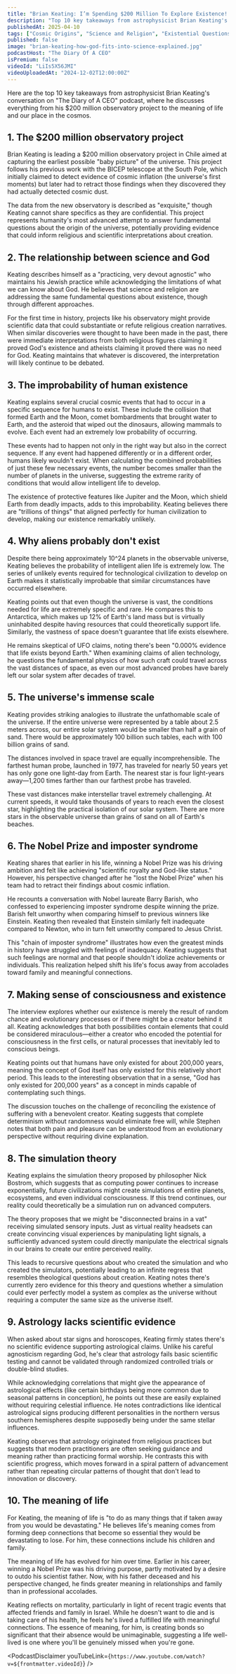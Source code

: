 ```yaml
---
title: "Brian Keating: I’m Spending $200 Million To Explore Existence! How God Fits Into Science Explained!"
description: "Top 10 key takeaways from astrophysicist Brian Keating's conversation on "The Diary of A CEO" podcast, where he discusses everything from his $200 million observatory project to the meaning of life and our place in the cosmos."
publishedAt: 2025-04-10
tags: ["Cosmic Origins", "Science and Religion", "Existential Questions"]
published: false
image: "brian-keating-how-god-fits-into-science-explained.jpg"
podcastHost: "The Diary Of A CEO"
isPremium: false
videoId: "LiIs5X56JMI"
videoUploadedAt: "2024-12-02T12:00:00Z"
---
```



<PodcastSummaryPageLayout frontmatter={frontmatter}>

Here are the top 10 key takeaways from astrophysicist Brian Keating's conversation on "The Diary of A CEO" podcast, where he discusses everything from his $200 million observatory project to the meaning of life and our place in the cosmos.

## 1. The $200 million observatory project

Brian Keating is leading a $200 million observatory project in Chile aimed at capturing the earliest possible "baby picture" of the universe. This project follows his previous work with the BICEP telescope at the South Pole, which initially claimed to detect evidence of cosmic inflation (the universe's first moments) but later had to retract those findings when they discovered they had actually detected cosmic dust.

The data from the new observatory is described as "exquisite," though Keating cannot share specifics as they are confidential. This project represents humanity's most advanced attempt to answer fundamental questions about the origin of the universe, potentially providing evidence that could inform religious and scientific interpretations about creation.

## 2. The relationship between science and God

Keating describes himself as a "practicing, very devout agnostic" who maintains his Jewish practice while acknowledging the limitations of what we can know about God. He believes that science and religion are addressing the same fundamental questions about existence, though through different approaches.

For the first time in history, projects like his observatory might provide scientific data that could substantiate or refute religious creation narratives. When similar discoveries were thought to have been made in the past, there were immediate interpretations from both religious figures claiming it proved God's existence and atheists claiming it proved there was no need for God. Keating maintains that whatever is discovered, the interpretation will likely continue to be debated.

## 3. The improbability of human existence

Keating explains several crucial cosmic events that had to occur in a specific sequence for humans to exist. These include the collision that formed Earth and the Moon, comet bombardments that brought water to Earth, and the asteroid that wiped out the dinosaurs, allowing mammals to evolve. Each event had an extremely low probability of occurring.

These events had to happen not only in the right way but also in the correct sequence. If any event had happened differently or in a different order, humans likely wouldn't exist. When calculating the combined probabilities of just these few necessary events, the number becomes smaller than the number of planets in the universe, suggesting the extreme rarity of conditions that would allow intelligent life to develop.

The existence of protective features like Jupiter and the Moon, which shield Earth from deadly impacts, adds to this improbability. Keating believes there are "trillions of things" that aligned perfectly for human civilization to develop, making our existence remarkably unlikely.

## 4. Why aliens probably don't exist

Despite there being approximately 10^24 planets in the observable universe, Keating believes the probability of intelligent alien life is extremely low. The series of unlikely events required for technological civilization to develop on Earth makes it statistically improbable that similar circumstances have occurred elsewhere.

Keating points out that even though the universe is vast, the conditions needed for life are extremely specific and rare. He compares this to Antarctica, which makes up 12% of Earth's land mass but is virtually uninhabited despite having resources that could theoretically support life. Similarly, the vastness of space doesn't guarantee that life exists elsewhere.

He remains skeptical of UFO claims, noting there's been "0.000% evidence that life exists beyond Earth." When examining claims of alien technology, he questions the fundamental physics of how such craft could travel across the vast distances of space, as even our most advanced probes have barely left our solar system after decades of travel.

## 5. The universe's immense scale

Keating provides striking analogies to illustrate the unfathomable scale of the universe. If the entire universe were represented by a table about 2.5 meters across, our entire solar system would be smaller than half a grain of sand. There would be approximately 100 billion such tables, each with 100 billion grains of sand.

The distances involved in space travel are equally incomprehensible. The farthest human probe, launched in 1977, has traveled for nearly 50 years yet has only gone one light-day from Earth. The nearest star is four light-years away—1,200 times farther than our farthest probe has traveled.

These vast distances make interstellar travel extremely challenging. At current speeds, it would take thousands of years to reach even the closest star, highlighting the practical isolation of our solar system. There are more stars in the observable universe than grains of sand on all of Earth's beaches.

## 6. The Nobel Prize and imposter syndrome

Keating shares that earlier in his life, winning a Nobel Prize was his driving ambition and felt like achieving "scientific royalty and God-like status." However, his perspective changed after he "lost the Nobel Prize" when his team had to retract their findings about cosmic inflation.

He recounts a conversation with Nobel laureate Barry Barish, who confessed to experiencing imposter syndrome despite winning the prize. Barish felt unworthy when comparing himself to previous winners like Einstein. Keating then revealed that Einstein similarly felt inadequate compared to Newton, who in turn felt unworthy compared to Jesus Christ.

This "chain of imposter syndrome" illustrates how even the greatest minds in history have struggled with feelings of inadequacy. Keating suggests that such feelings are normal and that people shouldn't idolize achievements or individuals. This realization helped shift his life's focus away from accolades toward family and meaningful connections.

## 7. Making sense of consciousness and existence

The interview explores whether our existence is merely the result of random chance and evolutionary processes or if there might be a creator behind it all. Keating acknowledges that both possibilities contain elements that could be considered miraculous—either a creator who encoded the potential for consciousness in the first cells, or natural processes that inevitably led to conscious beings.

Keating points out that humans have only existed for about 200,000 years, meaning the concept of God itself has only existed for this relatively short period. This leads to the interesting observation that in a sense, "God has only existed for 200,000 years" as a concept in minds capable of contemplating such things.

The discussion touches on the challenge of reconciling the existence of suffering with a benevolent creator. Keating suggests that complete determinism without randomness would eliminate free will, while Stephen notes that both pain and pleasure can be understood from an evolutionary perspective without requiring divine explanation.

## 8. The simulation theory

Keating explains the simulation theory proposed by philosopher Nick Bostrom, which suggests that as computing power continues to increase exponentially, future civilizations might create simulations of entire planets, ecosystems, and even individual consciousness. If this trend continues, our reality could theoretically be a simulation run on advanced computers.

The theory proposes that we might be "disconnected brains in a vat" receiving simulated sensory inputs. Just as virtual reality headsets can create convincing visual experiences by manipulating light signals, a sufficiently advanced system could directly manipulate the electrical signals in our brains to create our entire perceived reality.

This leads to recursive questions about who created the simulation and who created the simulators, potentially leading to an infinite regress that resembles theological questions about creation. Keating notes there's currently zero evidence for this theory and questions whether a simulation could ever perfectly model a system as complex as the universe without requiring a computer the same size as the universe itself.

## 9. Astrology lacks scientific evidence

When asked about star signs and horoscopes, Keating firmly states there's no scientific evidence supporting astrological claims. Unlike his careful agnosticism regarding God, he's clear that astrology fails basic scientific testing and cannot be validated through randomized controlled trials or double-blind studies.

While acknowledging correlations that might give the appearance of astrological effects (like certain birthdays being more common due to seasonal patterns in conception), he points out these are easily explained without requiring celestial influence. He notes contradictions like identical astrological signs producing different personalities in the northern versus southern hemispheres despite supposedly being under the same stellar influences.

Keating observes that astrology originated from religious practices but suggests that modern practitioners are often seeking guidance and meaning rather than practicing formal worship. He contrasts this with scientific progress, which moves forward in a spiral pattern of advancement rather than repeating circular patterns of thought that don't lead to innovation or discovery.

## 10. The meaning of life

For Keating, the meaning of life is "to do as many things that if taken away from you would be devastating." He believes life's meaning comes from forming deep connections that become so essential they would be devastating to lose. For him, these connections include his children and family.

The meaning of life has evolved for him over time. Earlier in his career, winning a Nobel Prize was his driving purpose, partly motivated by a desire to outdo his scientist father. Now, with his father deceased and his perspective changed, he finds greater meaning in relationships and family than in professional accolades.

Keating reflects on mortality, particularly in light of recent tragic events that affected friends and family in Israel. While he doesn't want to die and is taking care of his health, he feels he's lived a fulfilled life with meaningful connections. The essence of meaning, for him, is creating bonds so significant that their absence would be unimaginable, suggesting a life well-lived is one where you'll be genuinely missed when you're gone.

<PodcastDisclaimer
  youTubeLink={`https://www.youtube.com/watch?v=${frontmatter.videoId}`}
/>

</PodcastSummaryPageLayout>
